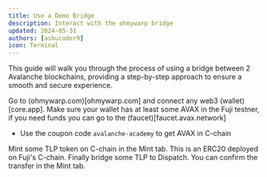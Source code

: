 ```yaml
---
title: Use a Demo Bridge
description: Interact with the ohmywarp bridge
updated: 2024-05-31
authors: [ashucoder9]
icon: Terminal
---
```


This guide will walk you through the process of using a bridge between 2 Avalanche blockchains, providing a step-by-step approach to ensure a smooth and secure experience.

Go to (ohmywarp.com)[ohmywarp.com] and connect any web3 (wallet)[core.app]. Make sure your wallet has at least some AVAX in the Fuji testner, if you need funds you can go to the (faucet)[faucet.avax.network]
- Use the coupon code `avalanche-academy` to get AVAX in C-chain

Mint some TLP token on C-chain in the Mint tab. This is an ERC20 deployed on Fuji's C-chain.
Finally bridge some TLP to Dispatch. You can confirm the transfer in the Mint tab.
